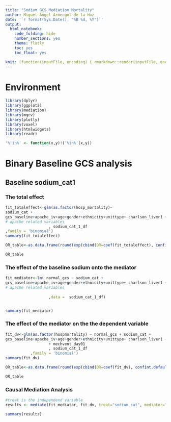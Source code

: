 ```yaml
---
title: "Sodium GCS Mediation Mortality"
author: Miguel Ángel Armengol de la Hoz
date: '`r format(Sys.Date(), "%B %d, %Y")`'
output:
  html_notebook:
    code_folding: hide
    number_sections: yes
    theme: flatly
    toc: yes
    toc_float: yes

knit: (function(inputFile, encoding) { rmarkdown::render(inputFile, encoding = encoding, output_file = paste0(substr(inputFile,1,nchar(inputFile)-4)," ",Sys.Date(),'.html')) })
---
```


# Environment

```r
library(dplyr)
library(ggplot2)
library(mediation)
library(mgcv)
library(plotly)
library(voxel)
library(htmlwidgets)
library(readr)

'%!in%' <- function(x,y)!('%in%'(x,y))

```

# Binary Baseline GCS analysis

## Baseline sodium_cat1

### The total effect

```r
fit_totaleffect<-glm(as.factor(hosp_mortality)~ 
sodium_cat +                       
gcs_baseline+apache_iv+age+gender+ethnicity+unittype+ charlson_liver1 +charlson_chf1+mechvent_day01+apachedxgroup
# apache related variables
                   , sodium_cat_1_df
,family = 'binomial')
summary(fit_totaleffect)

OR_table<-as.data.frame(round(exp(cbind(OR=coef(fit_totaleffect), confint.default(fit_totaleffect))),2))

OR_table

```

### The effect of the baseline sodium onto the mediator

```r
fit_mediator<-lm( normal_gcs ~ sodium_cat +                       
gcs_baseline+apache_iv+age+gender+ethnicity+unittype+ charlson_liver1 +charlson_chf1+mechvent_day01+apachedxgroup
# apache related variables
 
                   ,data =  sodium_cat_1_df)


summary(fit_mediator)

```

### The effect of the mediator on the the dependent variable

```r
fit_dv<-glm(as.factor(hospmortality) ~ normal_gcs + sodium_cat +
gcs_baseline+apache_iv+age+gender+ethnicity+unittype+ charlson_liver1 +charlson_chf1+mechvent_day01+apachedxgroup
                   + mechvent_day01 
                   , sodium_cat_1_df
           ,family = 'binomial')
summary(fit_dv)

OR_table<-as.data.frame(round(exp(cbind(OR=coef(fit_dv), confint.default(fit_dv))),2))

OR_table
```

### Causal Mediation Analysis

```r
#treat is the independend variable
results <- mediate(fit_mediator, fit_dv, treat="sodium_cat", mediator="normal_gcs")

summary(results)

```








